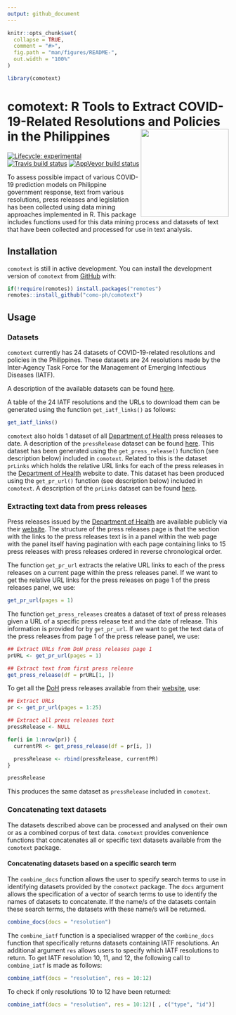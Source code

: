 ```yaml
---
output: github_document
---
```


<!-- README.md is generated from README.Rmd. Please edit that file -->

```r
knitr::opts_chunk$set(
  collapse = TRUE,
  comment = "#>",
  fig.path = "man/figures/README-",
  out.width = "100%"
)

library(comotext)
```

# comotext: R Tools to Extract COVID-19-Related Resolutions and Policies in the Philippines <img src="man/figures/comotext.png" width = "200px" align="right" />

<!-- badges: start -->
[![Lifecycle: experimental](https://img.shields.io/badge/lifecycle-experimental-orange.svg)](https://www.tidyverse.org/lifecycle/#experimental)
[![Travis build status](https://travis-ci.org/como-ph/comotext.svg?branch=master)](https://travis-ci.org/como-ph/comotext)
[![AppVeyor build status](https://ci.appveyor.com/api/projects/status/github/como-ph/comotext?branch=master&svg=true)](https://ci.appveyor.com/project/como-ph/comotext)
<!-- badges: end -->

To assess possible impact of various COVID-19 prediction models on Philippine government response, text from various resolutions, press releases and legislation has been collected using data mining approaches implemented in R. This package includes functions used for this data mining process and datasets of text that have been collected and processed for use in text analysis.

## Installation

`comotext` is still in active development. You can install the development version of `comotext` from [GitHub](https://github.com/como-ph/comotext) with:

```r
if(!require(remotes)) install.packages("remotes")
remotes::install_github("como-ph/comotext")
```

## Usage

### Datasets

`comotext` currently has 24 datasets of COVID-19-related resolutions and policies in the Philippines. These datasets are 24 resolutions made by the Inter-Agency Task Force for the Management of Emerging Infectious Diseases (IATF).

A description of the available datasets can be found [here](https://como-ph.github.io/comotext/reference/index.html#section-datasets).

A table of the 24 IATF resolutions and the URLs to download them can be generated using the function `get_iatf_links()` as follows:

```r
get_iatf_links()
```

`comotext` also holds 1 dataset of all [Department of Health](http://www.doh.gov.ph) press releases to date. A description of the `pressRelease` dataset can be found [here](https://como-ph.github.io/comotext/reference/pressRelease.html). This dataset has been generated using the `get_press_release()` function (see description below) included in `comotext`. Related to this is the dataset `prLinks` which holds the relative URL links for each of the press releases in the [Department of Health](http://www.doh.gov.ph) website to date. This dataset has been produced using the `get_pr_url()` function (see description below) included in `comotext`. A description of the `prLinks` dataset can be found [here](https://como-ph.github.io/comotext/reference/prLinks.html).

### Extracting text data from press releases

Press releases issued by the [Department of Health](https://www.doh.gov.ph) are available publicly via their [website](https://www.doh.gov.ph/press-releases). The structure of the press releases page is that the section with the links to the press releases text is in a panel within the web page with the panel itself having pagination with each page containing links to 15 press releases with press releases ordered in reverse chronological order.

The function `get_pr_url` extracts the relative URL links to each of the press releases on a current page within the press releases panel. If we want to get the relative URL links for the press releases on page 1 of the press releases panel, we use:

```r
get_pr_url(pages = 1)
```

The function `get_press_releases` creates a dataset of text of press releases given a URL of a specific press release text and the date of release. This information is provided for by `get_pr_url`. If we want to get the text data of the press releases from page 1 of the press release panel, we use:

```r
## Extract URLs from DoH press releases page 1
prURL <- get_pr_url(pages = 1)

## Extract text from first press release
get_press_release(df = prURL[1, ])
```

To get all the [DoH](https://www.doh.gov.ph) press releases available from their [website](https://www.doh.gov.ph/press-releases), use:

```r
## Extract URLs
pr <- get_pr_url(pages = 1:25)

## Extract all press releases text
pressRelease <- NULL

for(i in 1:nrow(pr)) {
  currentPR <- get_press_release(df = pr[i, ])

  pressRelease <- rbind(pressRelease, currentPR)
}
```

```r
pressRelease
```

This produces the same dataset as `pressRelease` included in `comotext`.

### Concatenating text datasets

The datasets described above can be processed and analysed on their own or as a combined corpus of text data. `comotext` provides convenience functions that concatenates all or specific text datasets available from the `comotext` package.

#### Concatenating datasets based on a specific search term

The `combine_docs` function allows the user to specify search terms to use in identifying datasets provided by the `comotext` package. The `docs` argument allows the specification of a vector of search terms to use to identify the names of datasets to concatenate. If the name/s of the datasets contain these search terms, the datasets with these name/s will be returned.

```r
combine_docs(docs = "resolution")
```

The `combine_iatf` function is a specialised wrapper of the `combine_docs` function that specifically returns datasets containing IATF resolutions. An additional argument `res` allows users to specify which IATF resolutions to return. To get IATF resolution 10, 11, and 12, the following call to `combine_iatf` is made as follows:

```r
combine_iatf(docs = "resolution", res = 10:12)
```

To check if only resolutions 10 to 12 have been returned:

```r
combine_iatf(docs = "resolution", res = 10:12)[ , c("type", "id")]
```
